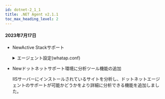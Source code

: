 ```yaml
---
id: dotnet-2_1_1
title: .NET Agent v2.1.1
toc_max_heading_level: 2
---
```


#### 2023年7月17日

-   <Status>New</Status>Active Stackサポート

    <details>
    <summary>エージェント設定(whatap.conf)</summary>

    **active_stack_enabled** <span class='type'>Boolean</span>

    デフォルト値 `true`

    アクティブスタックの追跡を有効にします。 **_分析_**>**_スタック_**メニューの**_トップスタック_**および**_ユニークスタック_**、**_アクティブスタック_**が該当します。

    </details>

-   <Status>New</Status>ドットネットサポート環境に分析ツール機能の追加

    IISサーバーにインストールされているサイトを分析し、ドットネットエージェントのサポートが可能かどうかをより詳細に分析できる機能を追加しました。
